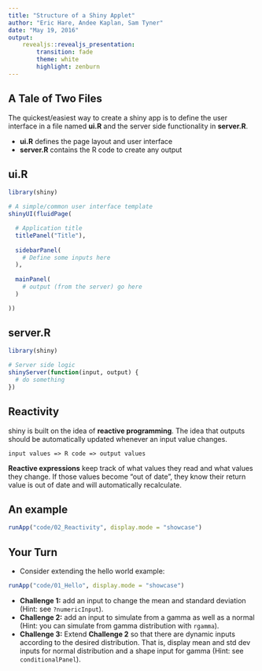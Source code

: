 ```yaml
---
title: "Structure of a Shiny Applet"
author: "Eric Hare, Andee Kaplan, Sam Tyner"
date: "May 19, 2016"
output: 
    revealjs::revealjs_presentation:
        transition: fade
        theme: white
        highlight: zenburn
---
```


## A Tale of Two Files

The quickest/easiest way to create a shiny app is to define the user interface in a file named **ui.R** and the server side functionality in **server.R**.

- **ui.R** defines the page layout and user interface
- **server.R** contains the R code to create any output

## ui.R

```r
library(shiny)

# A simple/common user interface template
shinyUI(fluidPage(

  # Application title
  titlePanel("Title"),
  
  sidebarPanel(
    # Define some inputs here
  ),
  
  mainPanel(
    # output (from the server) go here
  )

))
```

## server.R

```r
library(shiny)

# Server side logic 
shinyServer(function(input, output) {
  # do something
})
```

## Reactivity

shiny is built on the idea of **reactive programming**. The idea that outputs should be automatically updated whenever an input value changes.

```
input values => R code => output values
```

**Reactive expressions** keep track of what values they read and what values they change. If those values become "out of date", they know their return value is out of date and will automatically recalculate.

## An example

```r
runApp("code/02_Reactivity", display.mode = "showcase")
```

## Your Turn {data-background=#527a7a}

- Consider extending the hello world example:

```r
runApp("code/01_Hello", display.mode = "showcase")
```

- **Challenge 1:** add an input to change the mean and standard deviation (Hint: see `?numericInput`).
- **Challenge 2:** add an input to simulate from a gamma as well as a normal (Hint: you can simulate from gamma distribution with `rgamma`).
- **Challenge 3:** Extend **Challenge 2** so that there are dynamic inputs according to the desired distribution. That is, display mean and std dev inputs for normal distribution and a shape input for gamma (Hint: see `conditionalPanel`).
